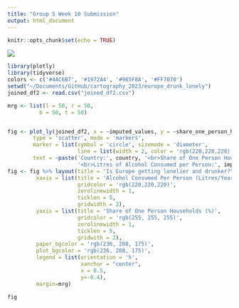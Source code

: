 ```yaml
---
title: "Group 5 Week 10 Submission"
output: html_document
---
```


```r
knitr::opts_chunk$set(echo = TRUE)
```

![](images/WhatsApp%20Image%202023-03-29%20at%2014.24.50.jpeg)

```r
library(plotly)
library(tidyverse)
colors <- c('#4AC6B7', '#1972A4', '#965F8A', '#FF7070')
setwd("~/Documents/GitHub/cartography_2023/europe_drunk_lonely")
joined_df2 <- read.csv("joined_df2.csv")

mrg <- list(l = 50, r = 50,
          b = 50, t = 50)


fig <- plot_ly(joined_df2, x = ~imputed_values, y = ~share_one_person_households, color = ~region, size = ~gdp_per_cap, colors = colors,frame=~year, width=910, height=530,
        type = 'scatter', mode = 'markers',
        marker = list(symbol = 'circle', sizemode = 'diameter',
                      line = list(width = 2, color = 'rgb(220,220,220)')),
        text = ~paste('Country:', country, '<br>Share of One Person Households:',share_one_person_households, '<br>GDP Per Capita:', gdp_per_cap,
                      '<br>Litres of Alcohol Consumed per Person:', imputed_values))
fig <- fig %>% layout(title = 'Is Europe getting lonelier and drunker?\n',
         xaxis = list(title = 'Alcohol Consumed Per Person (Litres/Year)',
                      gridcolor = 'rgb(220,220,220)',
                      zerolinewidth = 1,
                      ticklen = 5,
                      gridwidth = 2),
         yaxis = list(title = 'Share of One Person Households (%)',
                      gridcolor = 'rgb(255, 255, 255)',
                      zerolinewidth = 1,
                      ticklen = 5,
                      gridwith = 2),
         paper_bgcolor = 'rgb(236, 208, 175)',
         plot_bgcolor = 'rgb(236, 208, 175)',
         legend = list(orientation = 'h',
                       xanchor = "center",
                       x = 0.5,
                       y=-0.4),
         margin=mrg)
 
fig
```